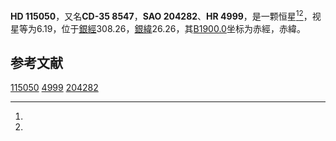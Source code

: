 {{Starbox begin
| name = HD 115050
}}
{{Starbox observe
| epoch = [[J2000.0|J2000.0]]
| constell = {{星座名待查}}<ref name=SIMBAD>{{cite web
 | url=http://simbad.u-strasbg.fr/simbad/sim-id?Ident=HR+4999
 | title =Pulsating variable Star
 | publisher=Centre de Données astronomiques de Strasbourg
 | work=SIMBAD
 | accessdate=2012-07-13}}</ref><ref name=DATA>{{cite web
 | url=http://vizier.u-strasbg.fr/viz-bin/VizieR-5?-out.add=.&-source=5050&-corr=PK=HR&-out.max=9999&HR=4999
 | title=VizieR Detailed Page
 | accessdate=2012-07-13
 | archive-date=2016-03-05
 | archive-url=https://web.archive.org/web/20160305032611/http://vizier.u-strasbg.fr/viz-bin/VizieR-5?-out.add=.&-source=5050&-corr=PK=HR&-out.max=9999&HR=4999
 | dead-url=no
 }}</ref>
| 星官 = 
| ra = {{RA|13|15|9.7}}<ref name=SIMBAD /><ref name=DATA />
| dec = {{DEC|-36|22|16}}<ref name=SIMBAD /><ref name=DATA />
| appmag_v = 6.19<ref name=SIMBAD /><ref name=DATA />
}}
{{Starbox character
| class = K1III<ref name=SIMBAD /><ref name=DATA />
| b-v = 0.97<ref name=SIMBAD /><ref name=DATA />
| u-b = <ref name=SIMBAD /><ref name=DATA />
| r-i = <ref name=SIMBAD /><ref name=DATA />
| variable = 
}}
{{Starbox astrometry
| radial_v = 
| prop_mo_ra = -4
| parallax = 
| p_error = 
}}
{{Starbox catalog
| names =CD-35 8547，[[SAO星表|SAO]] 204282，[[HD星表|HD]] 115050，[[HR星表|HR]] 4999}}
{{Starbox reference |Simbad=HR+4999}}
{{Starbox end}}

'''HD 115050'''，又名'''CD-35 8547'''，'''SAO 204282'''、'''HR 4999'''，是一颗恒星<ref name=SIMBAD /><ref name=DATA />，视星等为6.19，位于[[銀道座標系|銀經]]308.26，[[銀道座標系|銀緯]]26.26，其[[B1900.0|B1900.0]]坐标为赤經{{RA|13|9|32.2}}，赤緯{{DEC|-35|26.26|29}}。

== 参考文献 ==
{{reflist}}

{{star-stub}}

[[Category:HD和HDE天體|115050]]
[[Category:HR天體|4999]]
[[Category:SAO天體|204282]]